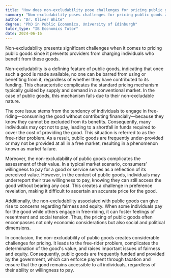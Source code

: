 ```yaml
---
title: "How does non-excludability pose challenges for pricing public goods?"
summary: "Non-excludability poses challenges for pricing public goods as it prevents providers from charging individuals who benefit from the good."
author: "Dr. Oliver White"
degree: "PhD in Public Economics, University of Edinburgh"
tutor_type: "IB Economics Tutor"
date: 2024-06-16
---
```


Non-excludability presents significant challenges when it comes to pricing public goods since it prevents providers from charging individuals who benefit from these goods.

Non-excludability is a defining feature of public goods, indicating that once such a good is made available, no one can be barred from using or benefiting from it, regardless of whether they have contributed to its funding. This characteristic complicates the standard pricing mechanism typically guided by supply and demand in a conventional market. In the case of public goods, this mechanism fails due to their non-excludable nature.

The core issue stems from the tendency of individuals to engage in free-riding—consuming the good without contributing financially—because they know they cannot be excluded from its benefits. Consequently, many individuals may opt not to pay, leading to a shortfall in funds required to cover the cost of providing the good. This situation is referred to as the free-rider problem. As a result, public goods are frequently under-provided or may not be provided at all in a free market, resulting in a phenomenon known as market failure.

Moreover, the non-excludability of public goods complicates the assessment of their value. In a typical market scenario, consumers’ willingness to pay for a good or service serves as a reflection of its perceived value. However, in the context of public goods, individuals may underreport their true willingness to pay, knowing they can still access the good without bearing any cost. This creates a challenge in preference revelation, making it difficult to ascertain an accurate price for the good.

Additionally, the non-excludability associated with public goods can give rise to concerns regarding fairness and equity. When some individuals pay for the good while others engage in free-riding, it can foster feelings of resentment and social tension. Thus, the pricing of public goods often encompasses not only economic considerations but also social and political dimensions.

In conclusion, the non-excludability of public goods creates considerable challenges for pricing. It leads to the free-rider problem, complicates the determination of the good's value, and raises important issues of fairness and equity. Consequently, public goods are frequently funded and provided by the government, which can enforce payment through taxation and ensure that the good remains accessible to all individuals, regardless of their ability or willingness to pay.
    